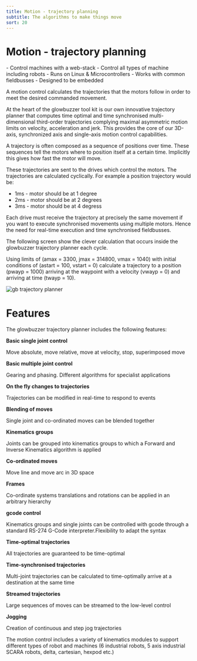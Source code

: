 ```yaml
---
title: Motion - trajectory planning
subtitle: The algorithms to make things move
sort: 20
---
```




# Motion - trajectory planning
<Tldr>
- Control machines with a web-stack
- Control all types of machine including robots
- Runs on Linux & Microcontrollers
- Works with common fieldbusses
- Designed to be embedded
</Tldr>

A motion control calculates the trajectories that the motors follow in order to meet the desired commanded movement.

At the heart of the glowbuzzer tool kit is our own innovative trajectory planner that computes time optimal and time synchronised multi-dimensional third-order trajectories complying maximal asymmetric motion limits on velocity, acceleration and jerk. This provides the core of our 3D-axis, synchronized axis and single-axis motion control capabilities.

A trajectory is often composed as a sequence of positions over time. These sequences tell the motors where to position itself at a certain time. Implicitly this gives how fast the motor will move.

These trajectories are sent to the drives which control the motors. The trajectories are calculated cyclically. For example a position trajectory would be:

* 1ms - motor should be at 1 degree
* 2ms - motor should be at 2 degrees
* 3ms - motor should be at 4 degress

Each drive must receive the trajectory at precisely the same movement if you want to execute synchronised movements using multiple motors. Hence the need for real-time execution and time synchronised fieldbusses.

The following screen show the clever calculation that occurs inside the glowbuzzer trajectory planner each cycle.

Using limits of (amax = 3300, jmax = 314800, vmax = 1040) with initial conditions of (astart = 100, vstart = 0) calculate a trajectory to a position (pwayp = 1000) arriving at the waypoint with a velocity (vwayp = 0) and arriving at time (twayp = 10).


<div style={{margin: "50px"}}>
<Image meta={screenshot_raw_planner} alt="gb trajectory planner" preset="body" width={"100%"}/>
</div>


# Features
The glowbuzzer trajectory planner includes the following features:


<Row >
    <Col span={1}> <CheckCircleOutlined/> </Col>
    <Col xs={23} xl={7}><b>Basic single joint control</b><p>Move absolute, move relative, move at velocity, stop, superimposed move</p></Col>
    <Col span={1}> <CheckCircleOutlined/> </Col>
    <Col xs={23} xl={7}><b>Basic multiple joint control</b><p>Gearing and phasing. Different algorithms for specialist applications</p></Col>
    <Col span={1}> <CheckCircleOutlined/> </Col>
    <Col xs={23} xl={7}><b>On the fly changes to trajectories</b><p>Trajectories can be modified in real-time to respond to events</p></Col>
</Row>
<Row>
    <Col span={1}> <CheckCircleOutlined/> </Col>
    <Col xs={23} xl={7}><b>Blending of moves</b><p>Single joint and co-ordinated moves can be blended together</p></Col>
    <Col span={1}> <CheckCircleOutlined/> </Col>
    <Col xs={23} xl={7}><b>Kinematics groups</b><p>Joints can be grouped into kinematics groups to which a Forward and Inverse Kinematics algorithm is applied</p></Col>
    <Col span={1}> <CheckCircleOutlined/> </Col>
    <Col xs={23} xl={7}><b>Co-ordinated moves</b><p>Move line and move arc in 3D space</p></Col>
</Row>
<Row>
    <Col span={1}> <CheckCircleOutlined/> </Col>
    <Col xs={23} xl={7}><b>Frames</b><p>Co-ordinate systems translations and rotations can be applied in an arbitrary hierarchy</p></Col>
    <Col span={1}> <CheckCircleOutlined/> </Col>
    <Col xs={23} xl={7}><b>gcode control</b><p>Kinematics groups and single joints can be controlled with gcode through a standard RS-274 G-Code interpreter.Flexibility to adapt the syntax</p></Col>
    <Col span={1}> <CheckCircleOutlined/> </Col>
    <Col xs={23} xl={7}><b>Time-optimal trajectories</b><p>All trajectories are guaranteed to be time-optimal</p></Col>
</Row>
<Row>
    <Col span={1}> <CheckCircleOutlined/> </Col>
    <Col xs={23} xl={7}><b>Time-synchronised trajectories</b><p>Multi-joint trajectories can be calculated to time-optimally arrive at a destination at the same time</p></Col>
    <Col span={1}> <CheckCircleOutlined/> </Col>
    <Col xs={23} xl={7}><b>Streamed trajectories</b><p>Large sequences of moves can be streamed to the low-level control</p></Col>
    <Col span={1}> <CheckCircleOutlined/> </Col>
    <Col xs={23} xl={7}><b>Jogging</b><p>Creation of continuous and step jog trajectories</p></Col>
</Row>

The motion control includes a variety of kinematics modules to support different types of robot and machines (6 industrial robots, 5 axis industrial SCARA robots, delta, cartesian, hexpod etc.)
